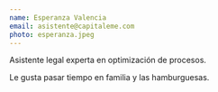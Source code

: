 ```yaml
---
name: Esperanza Valencia
email: asistente@capitaleme.com
photo: esperanza.jpeg
---
```

Asistente legal experta en optimización de procesos.

Le gusta pasar tiempo en familia y las hamburguesas.
